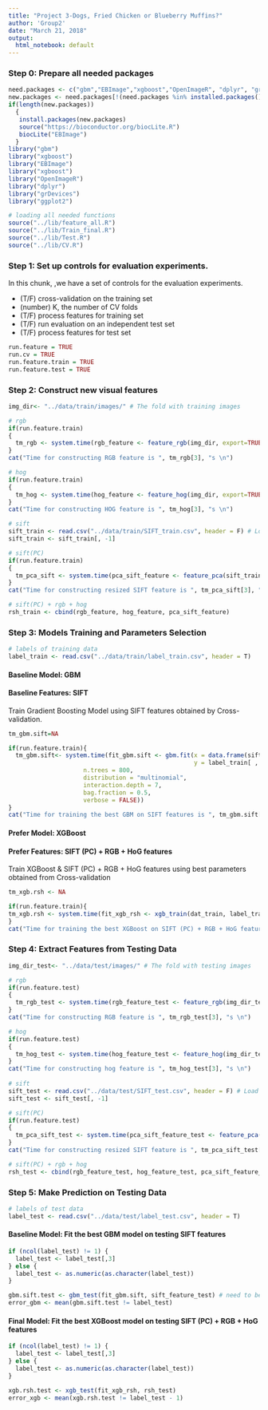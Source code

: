 ```yaml
---
title: "Project 3-Dogs, Fried Chicken or Blueberry Muffins?"
author: 'Group2'
date: "March 21, 2018"
output:
  html_notebook: default
---
```



### Step 0: Prepare all needed packages
```r
need.packages <- c("gbm","EBImage","xgboost","OpenImageR", "dplyr", "grDevices", "ggplot2")
new.packages <- need.packages[!(need.packages %in% installed.packages()[,"Package"])]
if(length(new.packages))
  {
   install.packages(new.packages)
   source("https://bioconductor.org/biocLite.R")
   biocLite("EBImage")
  }
library("gbm")
library("xgboost")
library("EBImage")
library("xgboost")
library("OpenImageR")
library("dplyr")
library("grDevices")
library("ggplot2")
```

```r
# loading all needed functions
source("../lib/feature_all.R")
source("../lib/Train_final.R")
source("../lib/Test.R")
source("../lib/CV.R")
```

### Step 1: Set up controls for evaluation experiments.

In this chunk, ,we have a set of controls for the evaluation experiments. 

+ (T/F) cross-validation on the training set
+ (number) K, the number of CV folds
+ (T/F) process features for training set
+ (T/F) run evaluation on an independent test set
+ (T/F) process features for test set

```r
run.feature = TRUE
run.cv = TRUE    
run.feature.train = TRUE    
run.feature.test = TRUE 
```


### Step 2: Construct new visual features

```r
img_dir<- "../data/train/images/" # The fold with training images

# rgb
if(run.feature.train)
{
  tm_rgb <- system.time(rgb_feature <- feature_rgb(img_dir, export=TRUE))
}
cat("Time for constructing RGB feature is ", tm_rgb[3], "s \n")

# hog
if(run.feature.train)
{
  tm_hog <- system.time(hog_feature <- feature_hog(img_dir, export=TRUE))
}
cat("Time for constructing HOG feature is ", tm_hog[3], "s \n")

# sift
sift_train <- read.csv("../data/train/SIFT_train.csv", header = F) # Load SIFT features
sift_train <- sift_train[, -1]

# sift(PC)
if(run.feature.train)
{
  tm_pca_sift <- system.time(pca_sift_feature <- feature_pca(sift_train))
}
cat("Time for constructing resized SIFT feature is ", tm_pca_sift[3], "s \n")

# sift(PC) + rgb + hog
rsh_train <- cbind(rgb_feature, hog_feature, pca_sift_feature)

```


### Step 3: Models Training and Parameters Selection

```r
# labels of training data
label_train <- read.csv("../data/train/label_train.csv", header = T)
```

#### Baseline Model: GBM
#### Baseline Features: SIFT

Train Gradient Boosting Model using SIFT features obtained by Cross-validation.
```r
tm_gbm.sift=NA

if(run.feature.train){
  tm_gbm.sift<- system.time(fit_gbm.sift <- gbm.fit(x = data.frame(sift_train),   
                                                    y = label_train[ , 3],
                     n.trees = 800,
                     distribution = "multinomial",
                     interaction.depth = 7, 
                     bag.fraction = 0.5,
                     verbose = FALSE))
}
cat("Time for training the best GBM on SIFT features is ", tm_gbm.sift[3], "s \n")
```

#### Prefer Model: XGBoost
#### Prefer Features: SIFT (PC) + RGB + HoG features

Train XGBoost & SIFT (PC) + RGB + HoG features using best parameters obtained from Cross-validation
```r
tm_xgb.rsh <- NA

if(run.feature.train){
tm_xgb.rsh <- system.time(fit_xgb_rsh <- xgb_train(dat_train, label_train))
}
cat("Time for training the best XGBoost on SIFT (PC) + RGB + HoG features is ", tm_xgb.rsh[3], "s \n")
```

### Step 4: Extract Features from Testing Data
```r
img_dir_test<- "../data/test/images/" # The fold with testing images

# rgb
if(run.feature.test)
{
  tm_rgb_test <- system.time(rgb_feature_test <- feature_rgb(img_dir_test, export=TRUE))
}
cat("Time for constructing RGB feature is ", tm_rgb_test[3], "s \n")

# hog
if(run.feature.test)
{
  tm_hog_test <- system.time(hog_feature_test <- feature_hog(img_dir_test, export=TRUE))
}
cat("Time for constructing hog feature is ", tm_hog_test[3], "s \n")
 
# sift
sift_test <- read.csv("../data/test/SIFT_test.csv", header = F) # Load test SIFT features
sift_test <- sift_test[, -1]

# sift(PC)
if(run.feature.test)
{
  tm_pca_sift_test <- system.time(pca_sift_feature_test <- feature_pca(sift_test))
}
cat("Time for constructing resized SIFT feature is ", tm_pca_sift_test[3], "s \n")

# sift(PC) + rgb + hog
rsh_test <- cbind(rgb_feature_test, hog_feature_test, pca_sift_feature_test)
```

### Step 5: Make Prediction on Testing Data

```r
# labels of test data
label_test <- read.csv("../data/test/label_test.csv", header = T)
```

#### Baseline Model: Fit the best GBM model on testing SIFT features
```r
if (ncol(label_test) != 1) {
  label_test <- label_test[,3]
} else {
  label_test <- as.numeric(as.character(label_test))
}

gbm.sift.test <- gbm_test(fit_gbm.sift, sift_feature_test) # need to be provided 
error_gbm <- mean(gbm.sift.test != label_test)
```

#### Final Model: Fit the best XGBoost model on testing SIFT (PC) + RGB + HoG features
```r
if (ncol(label_test) != 1) {
  label_test <- label_test[,3]
} else {
  label_test <- as.numeric(as.character(label_test))
}

xgb.rsh.test <- xgb_test(fit_xgb_rsh, rsh_test)
error_xgb <- mean(xgb.rsh.test != label_test - 1)
```
